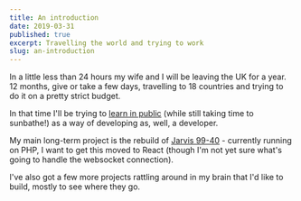 ```yaml
---
title: An introduction
date: 2019-03-31
published: true
excerpt: Travelling the world and trying to work
slug: an-introduction
---
```



In a little less than 24 hours my wife and I will be leaving the UK for a year.
12 months, give or take a few days, travelling to 18 countries and trying to do
it on a pretty strict budget.

In that time I'll be trying to
[learn in public](https://www.swyx.io/writing/learn-in-public/) (while still
taking time to sunbathe!) as a way of developing as, well, a developer.

My main long-term project is the rebuild of
[Jarvis 99-40](https://jarvis9940.com) - currently running on PHP, I want to get
this moved to React (though I'm not yet sure what's going to handle the
websocket connection).

I've also got a <Link to="/current-projects">few more projects</Link> rattling
around in my brain that I'd like to build, mostly to see where they go.
